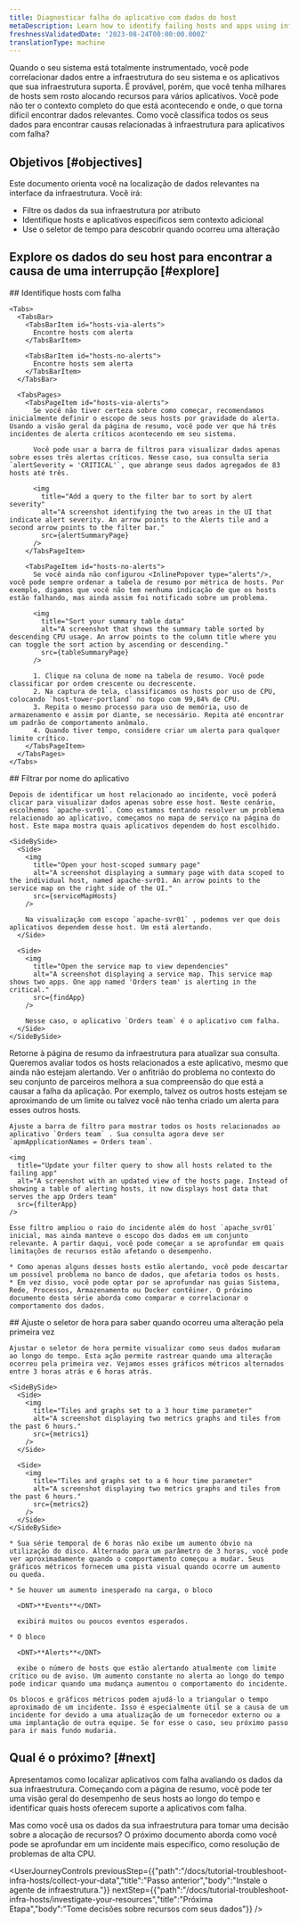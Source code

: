 ```yaml
---
title: Diagnosticar falha do aplicativo com dados do host
metaDescription: Learn how to identify failing hosts and apps using infrastructure data.
freshnessValidatedDate: '2023-08-24T00:00:00.000Z'
translationType: machine
---
```











Quando o seu sistema está totalmente instrumentado, você pode correlacionar dados entre a infraestrutura do seu sistema e os aplicativos que sua infraestrutura suporta. É provável, porém, que você tenha milhares de hosts sem rosto alocando recursos para vários aplicativos. Você pode não ter o contexto completo do que está acontecendo e onde, o que torna difícil encontrar dados relevantes. Como você classifica todos os seus dados para encontrar causas relacionadas à infraestrutura para aplicativos com falha?

## Objetivos [#objectives]

Este documento orienta você na localização de dados relevantes na interface da infraestrutura. Você irá:

* Filtre os dados da sua infraestrutura por atributo
* Identifique hosts e aplicativos específicos sem contexto adicional
* Use o seletor de tempo para descobrir quando ocorreu uma alteração

## Explore os dados do seu host para encontrar a causa de uma interrupção [#explore]

<Steps>
  <Step>
    ## Identifique hosts com falha

    <Tabs>
      <TabsBar>
        <TabsBarItem id="hosts-via-alerts">
          Encontre hosts com alerta
        </TabsBarItem>

        <TabsBarItem id="hosts-no-alerts">
          Encontre hosts sem alerta
        </TabsBarItem>
      </TabsBar>

      <TabsPages>
        <TabsPageItem id="hosts-via-alerts">
          Se você não tiver certeza sobre como começar, recomendamos inicialmente definir o escopo de seus hosts por gravidade do alerta. Usando a visão geral da página de resumo, você pode ver que há três incidentes de alerta críticos acontecendo em seu sistema.

          Você pode usar a barra de filtros para visualizar dados apenas sobre esses três alertas críticos. Nesse caso, sua consulta seria `alertSeverity = 'CRITICAL'`, que abrange seus dados agregados de 83 hosts até três.

          <img
            title="Add a query to the filter bar to sort by alert severity"
            alt="A screenshot identifying the two areas in the UI that indicate alert severity. An arrow points to the Alerts tile and a second arrow points to the filter bar."
            src={alertSummaryPage}
          />
        </TabsPageItem>

        <TabsPageItem id="hosts-no-alerts">
          Se você ainda não configurou <InlinePopover type="alerts"/>, você pode sempre ordenar a tabela de resumo por métrica de hosts. Por exemplo, digamos que você não tem nenhuma indicação de que os hosts estão falhando, mas ainda assim foi notificado sobre um problema.

          <img
            title="Sort your summary table data"
            alt="A screenshot that shows the summary table sorted by descending CPU usage. An arrow points to the column title where you can toggle the sort action by ascending or descending."
            src={tableSummaryPage}
          />

          1. Clique na coluna de nome na tabela de resumo. Você pode classificar por ordem crescente ou decrescente.
          2. Na captura de tela, classificamos os hosts por uso de CPU, colocando `host-tower-portland` no topo com 99,84% de CPU.
          3. Repita o mesmo processo para uso de memória, uso de armazenamento e assim por diante, se necessário. Repita até encontrar um padrão de comportamento anômalo.
          4. Quando tiver tempo, considere criar um alerta para qualquer limite crítico.
        </TabsPageItem>
      </TabsPages>
    </Tabs>
  </Step>

  <Step>
    ## Filtrar por nome do aplicativo

    Depois de identificar um host relacionado ao incidente, você poderá clicar para visualizar dados apenas sobre esse host. Neste cenário, escolhemos `apache-svr01`. Como estamos tentando resolver um problema relacionado ao aplicativo, começamos no mapa de serviço na página do host. Este mapa mostra quais aplicativos dependem do host escolhido.

    <SideBySide>
      <Side>
        <img
          title="Open your host-scoped summary page"
          alt="A screenshot displaying a summary page with data scoped to the individual host, named apache-svr01. An arrow points to the service map on the right side of the UI."
          src={serviceMapHosts}
        />

        Na visualização com escopo `apache-svr01` , podemos ver que dois aplicativos dependem desse host. Um está alertando.
      </Side>

      <Side>
        <img
          title="Open the service map to view dependencies"
          alt="A screenshot displaying a service map. This service map shows two apps. One app named 'Orders team' is alerting in the critical."
          src={findApp}
        />

        Nesse caso, o aplicativo `Orders team` é o aplicativo com falha.
      </Side>
    </SideBySide>
  </Step>

  <Step>
    Retorne à página de resumo da infraestrutura para atualizar sua consulta. Queremos avaliar todos os hosts relacionados a este aplicativo, mesmo que ainda não estejam alertando. Ver o anfitrião do problema no contexto do seu conjunto de parceiros melhora a sua compreensão do que está a causar a falha da aplicação. Por exemplo, talvez os outros hosts estejam se aproximando de um limite ou talvez você não tenha criado um alerta para esses outros hosts.

    Ajuste a barra de filtro para mostrar todos os hosts relacionados ao aplicativo `Orders team` . Sua consulta agora deve ser `apmApplicationNames = Orders team`.

    <img
      title="Update your filter query to show all hosts related to the failing app"
      alt="A screenshot with an updated view of the hosts page. Instead of showing a table of alerting hosts, it now displays host data that serves the app Orders team"
      src={filterApp}
    />

    Esse filtro ampliou o raio do incidente além do host `apache_svr01` inicial, mas ainda manteve o escopo dos dados em um conjunto relevante. A partir daqui, você pode começar a se aprofundar em quais limitações de recursos estão afetando o desempenho.

    * Como apenas alguns desses hosts estão alertando, você pode descartar um possível problema no banco de dados, que afetaria todos os hosts.
    * Em vez disso, você pode optar por se aprofundar nas guias Sistema, Rede, Processos, Armazenamento ou Docker contêiner. O próximo documento desta série aborda como comparar e correlacionar o comportamento dos dados.
  </Step>

  <Step>
    ## Ajuste o seletor de hora para saber quando ocorreu uma alteração pela primeira vez

    Ajustar o seletor de hora permite visualizar como seus dados mudaram ao longo do tempo. Esta ação permite rastrear quando uma alteração ocorreu pela primeira vez. Vejamos esses gráficos métricos alternados entre 3 horas atrás e 6 horas atrás.

    <SideBySide>
      <Side>
        <img
          title="Tiles and graphs set to a 3 hour time parameter"
          alt="A screenshot displaying two metrics graphs and tiles from the past 6 hours."
          src={metrics1}
        />
      </Side>

      <Side>
        <img
          title="Tiles and graphs set to a 6 hour time parameter"
          alt="A screenshot displaying two metrics graphs and tiles from the past 6 hours."
          src={metrics2}
        />
      </Side>
    </SideBySide>

    * Sua série temporal de 6 horas não exibe um aumento óbvio na utilização do disco. Alternado para um parâmetro de 3 horas, você pode ver aproximadamente quando o comportamento começou a mudar. Seus gráficos métricos fornecem uma pista visual quando ocorre um aumento ou queda.

    * Se houver um aumento inesperado na carga, o bloco

      <DNT>**Events**</DNT>

      exibirá muitos ou poucos eventos esperados.

    * O bloco

      <DNT>**Alerts**</DNT>

      exibe o número de hosts que estão alertando atualmente com limite crítico ou de aviso. Um aumento constante no alerta ao longo do tempo pode indicar quando uma mudança aumentou o comportamento do incidente.

    Os blocos e gráficos métricos podem ajudá-lo a triangular o tempo aproximado de um incidente. Isso é especialmente útil se a causa de um incidente for devido a uma atualização de um fornecedor externo ou a uma implantação de outra equipe. Se for esse o caso, seu próximo passo para ir mais fundo mudaria.
  </Step>
</Steps>

## Qual é o próximo? [#next]

Apresentamos como localizar aplicativos com falha avaliando os dados da sua infraestrutura. Começando com a página de resumo, você pode ter uma visão geral do desempenho de seus hosts ao longo do tempo e identificar quais hosts oferecem suporte a aplicativos com falha.

Mas como você usa os dados da sua infraestrutura para tomar uma decisão sobre a alocação de recursos? O próximo documento aborda como você pode se aprofundar em um incidente mais específico, como resolução de problemas de alta CPU.

<UserJourneyControls
  previousStep={{"path":"/docs/tutorial-troubleshoot-infra-hosts/collect-your-data","title":"Passo anterior","body":"Instale o agente de infraestrutura."}}
  nextStep={{"path":"/docs/tutorial-troubleshoot-infra-hosts/investigate-your-resources","title":"Próxima Etapa","body":"Tome decisões sobre recursos com seus dados"}}
/>